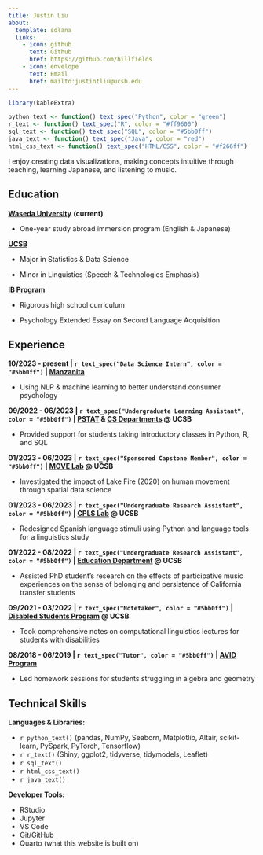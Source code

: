 ```yaml
---
title: Justin Liu
about:
  template: solana
  links:
    - icon: github
      text: Github
      href: https://github.com/hillfields
    - icon: envelope
      text: Email
      href: mailto:justintliu@ucsb.edu
---
```


```r
library(kableExtra)

python_text <- function() text_spec("Python", color = "green")
r_text <- function() text_spec("R", color = "#ff9600")
sql_text <- function() text_spec("SQL", color = "#5bb0ff")
java_text <- function() text_spec("Java", color = "red")
html_css_text <- function() text_spec("HTML/CSS", color = "#f266ff")
```

I enjoy creating data visualizations, making concepts intuitive through teaching, learning Japanese, and listening to music.

## Education

[**Waseda University**](https://www.waseda.jp/top/en/) **(current)**

-   One-year study abroad immersion program (English & Japanese)

[**UCSB**](https://www.ucsb.edu/)

-   Major in Statistics & Data Science

-   Minor in Linguistics (Speech & Technologies Emphasis)

[**IB Program**](https://www.ibo.org/programmes/diploma-programme/)

-   Rigorous high school curriculum

-   Psychology Extended Essay on Second Language Acquisition

## Experience

**10/2023 - present \| `r text_spec("Data Science Intern", color = "#5bb0ff")` \| [Manzanita](https://www.mnzt.io/)**

-   Using NLP & machine learning to better understand consumer psychology

**09/2022 - 06/2023 \| `r text_spec("Undergraduate Learning Assistant", color = "#5bb0ff")` \| [PSTAT](https://www.pstat.ucsb.edu/) & [CS Departments](https://cs.ucsb.edu/) \@ UCSB**

-   Provided support for students taking introductory classes in Python, R, and SQL

**01/2023 - 06/2023 \| `r text_spec("Sponsored Capstone Member", color = "#5bb0ff")` \| [MOVE Lab](http://move.geog.ucsb.edu/) \@ UCSB**

-   Investigated the impact of Lake Fire (2020) on human movement through spatial data science

**01/2023 - 06/2023 \| `r text_spec("Undergraduate Research Assistant", color = "#5bb0ff")` \| [CPLS Lab](https://ucsb-cpls-lab.github.io/) \@ UCSB**

-   Redesigned Spanish language stimuli using Python and language tools for a linguistics study

**01/2022 - 08/2022 \| `r text_spec("Undergraduate Research Assistant", color = "#5bb0ff")` \| [Education Department](https://education.ucsb.edu/academic-programs/dept-of-education/overview) \@ UCSB**

-   Assisted PhD student’s research on the effects of participative music experiences on the sense of belonging and persistence of California transfer students

**09/2021 - 03/2022 \| `r text_spec("Notetaker", color = "#5bb0ff")` \| [Disabled Students Program](https://dsp.sa.ucsb.edu/) \@ UCSB**

-   Took comprehensive notes on computational linguistics lectures for students with disabilities

**08/2018 - 06/2019 \| `r text_spec("Tutor", color = "#5bb0ff")` \| [AVID Program](https://www.avid.org/)**

-   Led homework sessions for students struggling in algebra and geometry

## Technical Skills

**Languages & Libraries:**

-   `r python_text()` (pandas, NumPy, Seaborn, Matplotlib, Altair, scikit-learn, PySpark, PyTorch, Tensorflow)
-   `r r_text()` (Shiny, ggplot2, tidyverse, tidymodels, Leaflet)
-   `r sql_text()`
-   `r html_css_text()`
-   `r java_text()`

**Developer Tools:**

-   RStudio
-   Jupyter
-   VS Code
-   Git/GitHub
-   Quarto (what this website is built on)
